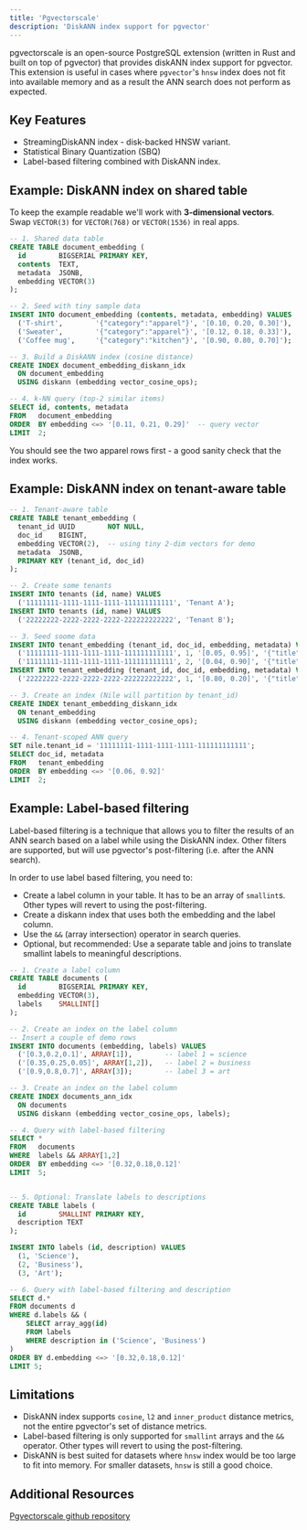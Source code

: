 ```yaml
---
title: 'Pgvectorscale'
description: 'DiskANN index support for pgvector'
---
```


pgvectorscale is an open-source PostgreSQL extension (written in Rust and built on top of pgvector) that provides diskANN index support for pgvector.
This extension is useful in cases where `pgvector`'s `hnsw` index does not fit into available memory and as a result the ANN search does not perform as expected.

## Key Features

- StreamingDiskANN index - disk-backed HNSW variant.
- Statistical Binary Quantization (SBQ)
- Label-based filtering combined with DiskANN index.

## Example: DiskANN index on shared table

To keep the example readable we'll work with **3-dimensional vectors**. 
Swap `VECTOR(3)` for `VECTOR(768)` or `VECTOR(1536)` in real apps.

```sql
-- 1. Shared data table
CREATE TABLE document_embedding (
  id        BIGSERIAL PRIMARY KEY,
  contents  TEXT,
  metadata  JSONB,
  embedding VECTOR(3)
);

-- 2. Seed with tiny sample data
INSERT INTO document_embedding (contents, metadata, embedding) VALUES
  ('T-shirt',        '{"category":"apparel"}', '[0.10, 0.20, 0.30]'),
  ('Sweater',        '{"category":"apparel"}', '[0.12, 0.18, 0.33]'),
  ('Coffee mug',     '{"category":"kitchen"}', '[0.90, 0.80, 0.70]');

-- 3. Build a DiskANN index (cosine distance)
CREATE INDEX document_embedding_diskann_idx
  ON document_embedding
  USING diskann (embedding vector_cosine_ops);

-- 4. k-NN query (top-2 similar items)
SELECT id, contents, metadata
FROM   document_embedding
ORDER  BY embedding <=> '[0.11, 0.21, 0.29]'  -- query vector
LIMIT  2;
```

You should see the two apparel rows first - a good sanity check that the index works.

## Example: DiskANN index on tenant-aware table

```sql
-- 1. Tenant-aware table
CREATE TABLE tenant_embedding (
  tenant_id UUID        NOT NULL,
  doc_id    BIGINT,
  embedding VECTOR(2),  -- using tiny 2‑dim vectors for demo
  metadata  JSONB,
  PRIMARY KEY (tenant_id, doc_id)
);

-- 2. Create some tenants
INSERT INTO tenants (id, name) VALUES
  ('11111111-1111-1111-1111-111111111111', 'Tenant A');
INSERT INTO tenants (id, name) VALUES
  ('22222222-2222-2222-2222-222222222222', 'Tenant B');

-- 3. Seed soome data
INSERT INTO tenant_embedding (tenant_id, doc_id, embedding, metadata) VALUES
  ('11111111-1111-1111-1111-111111111111', 1, '[0.05, 0.95]', '{"title":"DocA"}'),
  ('11111111-1111-1111-1111-111111111111', 2, '[0.04, 0.90]', '{"title":"DocB"}');
INSERT INTO tenant_embedding (tenant_id, doc_id, embedding, metadata) VALUES
  ('22222222-2222-2222-2222-222222222222', 1, '[0.80, 0.20]', '{"title":"DocC"}');

-- 3. Create an index (Nile will partition by tenant_id)
CREATE INDEX tenant_embedding_diskann_idx
  ON tenant_embedding
  USING diskann (embedding vector_cosine_ops);

-- 4. Tenant‑scoped ANN query
SET nile.tenant_id = '11111111-1111-1111-1111-111111111111';
SELECT doc_id, metadata
FROM   tenant_embedding
ORDER  BY embedding <=> '[0.06, 0.92]'
LIMIT  2;
```

## Example: Label-based filtering

Label-based filtering is a technique that allows you to filter the results of an ANN search based on a label while using the DiskANN index.
Other filters are supported, but will use pgvector's post-filtering (i.e. after the ANN search).

In order to use label based filtering, you need to:
- Create a label column in your table. It has to be an array of `smallint`s. Other types will revert to using the post-filtering.
- Create a diskann index that uses both the embedding and the label column.
- Use the `&&` (array intersection) operator in search queries.
- Optional, but recommended: Use a separate table and joins to translate smallint labels to meaningful descriptions.

```sql
-- 1. Create a label column
CREATE TABLE documents (
  id        BIGSERIAL PRIMARY KEY,
  embedding VECTOR(3),
  labels    SMALLINT[]
);

-- 2. Create an index on the label column
-- Insert a couple of demo rows
INSERT INTO documents (embedding, labels) VALUES
  ('[0.3,0.2,0.1]', ARRAY[1]),        -- label 1 = science
  ('[0.35,0.25,0.05]', ARRAY[1,2]),   -- label 2 = business
  ('[0.9,0.8,0.7]', ARRAY[3]);        -- label 3 = art

-- 3. Create an index on the label column
CREATE INDEX documents_ann_idx
  ON documents
  USING diskann (embedding vector_cosine_ops, labels);

-- 4. Query with label-based filtering
SELECT *
FROM   documents
WHERE  labels && ARRAY[1,2]
ORDER  BY embedding <=> '[0.32,0.18,0.12]'
LIMIT  5;


-- 5. Optional: Translate labels to descriptions
CREATE TABLE labels (
  id        SMALLINT PRIMARY KEY,
  description TEXT
);

INSERT INTO labels (id, description) VALUES
  (1, 'Science'),
  (2, 'Business'),
  (3, 'Art');

-- 6. Query with label-based filtering and description
SELECT d.*
FROM documents d
WHERE d.labels && (
    SELECT array_agg(id)
    FROM labels
    WHERE description in ('Science', 'Business')
)
ORDER BY d.embedding <=> '[0.32,0.18,0.12]'
LIMIT 5;
```

## Limitations

- DiskANN index supports `cosine`, `l2` and `inner_product` distance metrics, not the entire pgvector's set of distance metrics.
- Label-based filtering is only supported for `smallint` arrays and the `&&` operator. Other types will revert to using the post-filtering.
- DiskANN is best suited for datasets where `hnsw` index would be too large to fit into memory. For smaller datasets, `hnsw` is still a good choice.

## Additional Resources
[Pgvectorscale github repository](https://github.com/timescale/pgvectorscale)